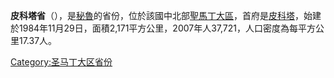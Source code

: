 '''皮科塔省'''（{{lang-es|Provincia de Picota}}），是[[秘魯|秘魯]]的省份，位於該國中北部[[聖馬丁大區|聖馬丁大區]]，首府是[[皮科塔|皮科塔]]，始建於1984年11月29日，面積2,171平方公里，2007年人37,721，人口密度為每平方公里17.37人。

{{coord|6.917273|S|76.333477|W|type:adm2nd_source:itwiki|display=title}}

{{秘魯省份|state=collapsed}}
{{秘鲁行政区划小作品}}
[[Category:圣马丁大区省份|Category:圣马丁大区省份]]